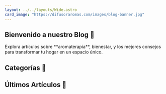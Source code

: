 ```yaml
---
layout: ../../layouts/Wide.astro
card_image: "https://difusoraromas.com/images/blog-banner.jpg"
---
```


<section class="bg-gradient-to-b from-green-100 via-white to-gray-100 dark:from-gray-900 dark:via-gray-800 dark:to-gray-700 py-20">
  <div class="max-w-screen-xl mx-auto px-6 lg:px-12 text-center">
    <h1 class="text-5xl font-extrabold text-gray-800 dark:text-gray-100 mb-6">
      Bienvenido a nuestro Blog 🌿
    </h1>
    <p class="text-lg text-gray-600 dark:text-gray-300 max-w-2xl mx-auto">
      Explora artículos sobre **aromaterapia**, bienestar, y los mejores
      consejos para transformar tu hogar en un espacio único.
    </p>
  </div>
</section>

<section class="py-16 bg-gray-50 dark:bg-gray-900">
  <div class="max-w-screen-xl mx-auto px-6 lg:px-12">
    <h2 class="text-4xl font-bold text-gray-800 dark:text-gray-100 mb-10">
      Categorías 🌸
    </h2>
  </div>
</section>

<section class="py-16 bg-white dark:bg-gray-800">
  <div class="max-w-screen-xl mx-auto px-6 lg:px-12">
    <h2 class="text-4xl font-bold text-gray-800 dark:text-gray-100 mb-10">
      Últimos Artículos 📝
    </h2>
  </div>
</section>
